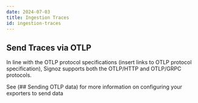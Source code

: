```yaml
---
date: 2024-07-03
title: Ingestion Traces
id: ingestion-traces
---
```


## Send Traces via OTLP

In line with the OTLP protocol specifications (insert links to OTLP protocol specification), Signoz supports both the OTLP/HTTP and OTLP/GRPC protocols.

See (## Sending OTLP data) for more information on configuring your exporters to send data
